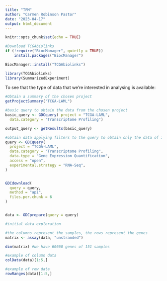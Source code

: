 ---
title: "TFM"
author: "Carmen Robinson Pastor"
date: "2023-04-17"
output: html_document
---

```{r setup, include=FALSE}
knitr::opts_chunk$set(echo = TRUE)
```

```{r}
#Download TCGAbiolinks
if (!require("BiocManager", quietly = TRUE))
    install.packages("BiocManager")

BiocManager::install("TCGAbiolinks")
```

```{r}
library(TCGAbiolinks)
library(SummarizedExperiment)
```

To see that the type of data that we're interested in analysing is available:

```{r}
#Obtain a summary of the chosen project
getProjectSummary("TCGA-LAML")
```

```{r}
#basic query to obtain the data from the chosen project
basic_query <- GDCquery( project = "TCGA-LAML",
  data.category = "Transcriptome Profiling")

output_query <- getResults(basic_query)
```


```{r}
#obtain data applying filters to the query to obtain only the data of interest
query <- GDCquery(
  project = "TCGA-LAML",
  data.category = "Transcriptome Profiling",
  data.type = "Gene Expression Quantification",
  access = "open",
  experimental.strategy = "RNA-Seq",
)


GDCdownload(
  query = query, 
  method = "api", 
  files.per.chunk = 6
)


data <- GDCprepare(query = query)
```

```{r}
#initial data exploration

#the columns represent the samples, the rows represent the genes
matrix <- assay(data, "unstranded")

dim(matrix) #we have 60660 genes of 151 samples

#example of column data
colData(data)[1:5,]

#example of row data
rowRanges(data)[1:5,]
```

